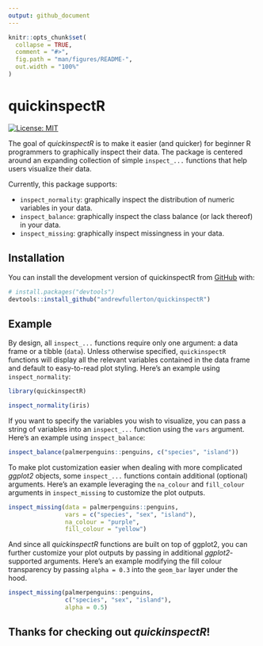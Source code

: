 ```yaml
---
output: github_document
---
```


<!-- README.md is generated from README.Rmd. Please edit that file -->

```r
knitr::opts_chunk$set(
  collapse = TRUE,
  comment = "#>",
  fig.path = "man/figures/README-",
  out.width = "100%"
)
```

# quickinspectR

<!-- badges: start -->

[![License: MIT](https://img.shields.io/badge/License-MIT-yellow.svg)](https://opensource.org/licenses/MIT)

<!-- badges: end -->

The goal of *quickinspectR* is to make it easier (and quicker) for beginner R programmers to graphically inspect their data. The package is centered around an expanding collection of simple `inspect_...` functions that help users visualize their data.

Currently, this package supports:

-   `inspect_normality`: graphically inspect the distribution of numeric variables in your data.
-   `inspect_balance`: graphically inspect the class balance (or lack thereof) in your data.
-   `inspect_missing`: graphically inspect missingness in your data.

## Installation

You can install the development version of quickinspectR from [GitHub](https://github.com/andrewfullerton/quickinspectR) with:

``` r
# install.packages("devtools")
devtools::install_github("andrewfullerton/quickinspectR")
```

## Example

By design, all `inspect_...` functions require only one argument: a data frame or a tibble (`data`). Unless otherwise specified, `quickinspectR` functions will display all the relevant variables contained in the data frame and default to easy-to-read plot styling. Here's an example using `inspect_normality`:

```r
library(quickinspectR)

inspect_normality(iris)
```

If you want to specify the variables you wish to visualize, you can pass a string of variables into an `inspect_...` function using the `vars` argument. Here's an example using `inspect_balance`:

```r
inspect_balance(palmerpenguins::penguins, c("species", "island"))
```

To make plot customization easier when dealing with more complicated *ggplot2* objects, some `inspect_...` functions contain additional (optional) arguments. Here's an example leveraging the `na_colour` and `fill_colour` arguments in `inspect_missing` to customize the plot outputs.

```r
inspect_missing(data = palmerpenguins::penguins, 
                vars = c("species", "sex", "island"),
                na_colour = "purple", 
                fill_colour = "yellow")
```

And since all *quickinspectR* functions are built on top of ggplot2, you can further customize your plot outputs by passing in additional *ggplot2*-supported arguments. Here's an example modifying the fill colour transparency by passing `alpha = 0.3` into the `geom_bar` layer under the hood.

```r
inspect_missing(palmerpenguins::penguins, 
                c("species", "sex", "island"),
                alpha = 0.5)
```

## Thanks for checking out *quickinspectR*!

